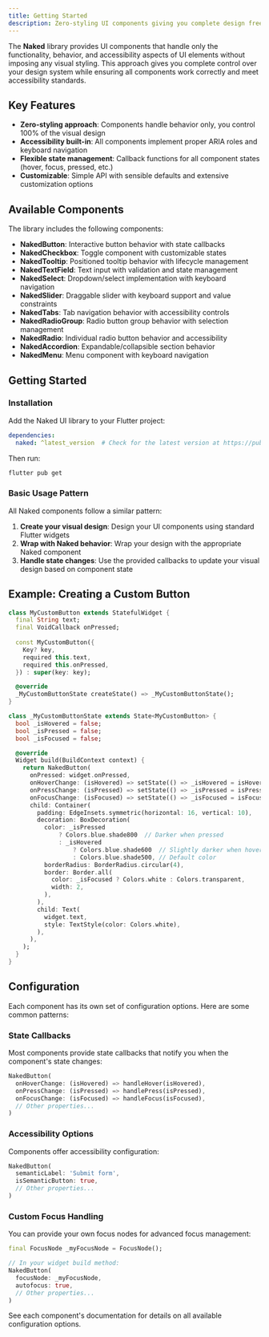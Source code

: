 ```yaml
---
title: Getting Started
description: Zero-styling UI components giving you complete design freedom
---
```


The **Naked** library provides UI components that handle only the functionality, behavior, and accessibility aspects of UI elements without imposing any visual styling. This approach gives you complete control over your design system while ensuring all components work correctly and meet accessibility standards.

## Key Features

- **Zero-styling approach**: Components handle behavior only, you control 100% of the visual design
- **Accessibility built-in**: All components implement proper ARIA roles and keyboard navigation
- **Flexible state management**: Callback functions for all component states (hover, focus, pressed, etc.)
- **Customizable**: Simple API with sensible defaults and extensive customization options

## Available Components

The library includes the following components:

- **NakedButton**: Interactive button behavior with state callbacks
- **NakedCheckbox**: Toggle component with customizable states
- **NakedTooltip**: Positioned tooltip behavior with lifecycle management
- **NakedTextField**: Text input with validation and state management
- **NakedSelect**: Dropdown/select implementation with keyboard navigation
- **NakedSlider**: Draggable slider with keyboard support and value constraints
- **NakedTabs**: Tab navigation behavior with accessibility controls
- **NakedRadioGroup**: Radio button group behavior with selection management
- **NakedRadio**: Individual radio button behavior and accessibility
- **NakedAccordion**: Expandable/collapsible section behavior
- **NakedMenu**: Menu component with keyboard navigation

## Getting Started

### Installation

Add the Naked UI library to your Flutter project:

```yaml
dependencies:
  naked: ^latest_version  # Check for the latest version at https://pub.dev/packages/naked
```

Then run:

```bash
flutter pub get
```

### Basic Usage Pattern

All Naked components follow a similar pattern:

1. **Create your visual design**: Design your UI components using standard Flutter widgets
2. **Wrap with Naked behavior**: Wrap your design with the appropriate Naked component
3. **Handle state changes**: Use the provided callbacks to update your visual design based on component state

## Example: Creating a Custom Button

```dart
class MyCustomButton extends StatefulWidget {
  final String text;
  final VoidCallback onPressed;
  
  const MyCustomButton({
    Key? key,
    required this.text,
    required this.onPressed,
  }) : super(key: key);

  @override
  _MyCustomButtonState createState() => _MyCustomButtonState();
}

class _MyCustomButtonState extends State<MyCustomButton> {
  bool _isHovered = false;
  bool _isPressed = false;
  bool _isFocused = false;

  @override
  Widget build(BuildContext context) {
    return NakedButton(
      onPressed: widget.onPressed,
      onHoverChange: (isHovered) => setState(() => _isHovered = isHovered),
      onPressChange: (isPressed) => setState(() => _isPressed = isPressed),
      onFocusChange: (isFocused) => setState(() => _isFocused = isFocused),
      child: Container(
        padding: EdgeInsets.symmetric(horizontal: 16, vertical: 10),
        decoration: BoxDecoration(
          color: _isPressed
              ? Colors.blue.shade800  // Darker when pressed
              : _isHovered
                  ? Colors.blue.shade600  // Slightly darker when hovered
                  : Colors.blue.shade500, // Default color
          borderRadius: BorderRadius.circular(4),
          border: Border.all(
            color: _isFocused ? Colors.white : Colors.transparent,
            width: 2,
          ),
        ),
        child: Text(
          widget.text,
          style: TextStyle(color: Colors.white),
        ),
      ),
    );
  }
}
```

## Configuration

Each component has its own set of configuration options. Here are some common patterns:

### State Callbacks

Most components provide state callbacks that notify you when the component's state changes:

```dart
NakedButton(
  onHoverChange: (isHovered) => handleHover(isHovered),
  onPressChange: (isPressed) => handlePress(isPressed),
  onFocusChange: (isFocused) => handleFocus(isFocused),
  // Other properties...
)
```

### Accessibility Options

Components offer accessibility configuration:

```dart
NakedButton(
  semanticLabel: 'Submit form',
  isSemanticButton: true,
  // Other properties...
)
```

### Custom Focus Handling

You can provide your own focus nodes for advanced focus management:

```dart
final FocusNode _myFocusNode = FocusNode();

// In your widget build method:
NakedButton(
  focusNode: _myFocusNode,
  autofocus: true,
  // Other properties...
)
```

See each component's documentation for details on all available configuration options.
